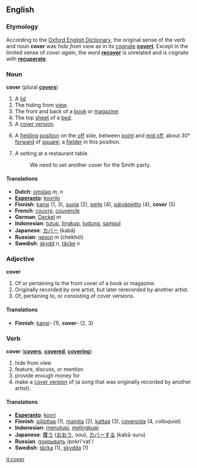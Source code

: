 ==English==

===Etymology===
According to the [[w:Oxford English Dictionary|Oxford English Dictionary]], the original sense of the verb and noun '''cover''' was ''hide from view'' as in its [[cognate]] '''[[covert]]'''.  Except in the limited sense of ''cover again'', the word '''[[recover]]''' is unrelated and is cognate with '''[[recuperate]]'''.

===Noun===
'''cover'''   (plural '''[[covers]]''')

#A [[lid]]
#The hiding from [[view]].
#The front and back of a [[book]] or [[magazine]].
#The top [[sheet]] of a [[bed]].
#A [[cover version]].
#{{cricket}} A [[fielding]] [[position]] on the [[off]] side, between [[point]] and [[mid off]], about 30° [[forward]] of [[square]]; a [[fielder]] in this position.
#A setting at a restaurant table.
#:We need to set another cover for the Smith party.

==== Translations ====
*'''Dutch''': [[omslag]] ''m, n''
*'''[[Esperanto]]''': [[kovrilo]]
*'''Finnish''': [[kansi]] (1, 3), [[suoja]] (2), [[peite]] (4), [[päiväpeitto]] (4), '''cover''' (5)
*'''French''': [[couvre]], [[couvercle]]
*'''German''': [[Deckel]] ''m''
*'''Indonesian''': [[tutup]], [[lingkup]], [[tudung]], [[sampul]]
*'''Japanese''': [[カバー]] (kabā)
*'''Russian''': [[чехол]] ''m'' (chekhól)
*'''Swedish''': [[skydd]] ''n'', [[täcke]] ''n''

===Adjective===
'''cover'''
#Of or pertaining to the front cover of a book or magazine.
#Originally recorded by one artist, but later rerecorded by another artist. 
#Of, pertaining to, or consisting of cover versions.

====Translations====
*'''Finnish''': [[kansi]]- (1), '''cover-''' (2, 3)

===Verb===
'''cover'''   ('''[[covers]]''', '''[[covered]]''', '''[[covering]]''')

#hide from view
#feature, discuss, or mention
#provide enough money for
#make a [[cover version]] of (a song that was originally recorded by another artist).

====Translations====
*'''[[Esperanto]]''': [[kovri]]
*'''Finnish''': [[piilottaa]] (1), [[mainita]] (2), [[kattaa]] (3), [[coveroida]] (4, ''colloquial'')
*'''Indonesian''': [[tutup|menutupi]], [[lingkup|melingkupi]]
*'''Japanese''': [[覆う]] ([[おおう]], oou), [[カバー]]する (kabā-suru)
*'''Russian''': [[:ru:покрывать|покрывать]] /pokri'vat'/
*'''Swedish''': [[täcka]] (1), [[skydda]] (1)

[[it:cover]]